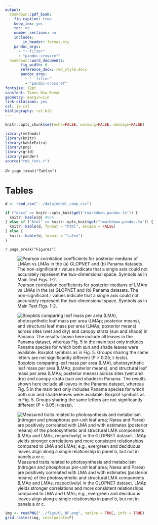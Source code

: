 ```yaml
---
output:
  bookdown::pdf_book:
    fig_caption: true
    keep_tex: yes
    toc: no
    number_sections: no
    includes:
        in_header: format.sty
    pandoc_args:
      - "--filter"
      - "pandoc-crossref"
  bookdown::word_document2:
       fig_width: 6
       reference_docx: rmd_style.docx
       pandoc_args:
         - "--filter"
         - "pandoc-crossref"
fontsize: 12pt
sansfont: Times New Roman
geometry: margin=1in
link-citations: yes
csl: je.csl
bibliography: ref.bib
---
```


```r
knitr::opts_chunk$set(echo=FALSE, warning=FALSE, message=FALSE)
```

```r
library(methods)
library(knitr)
library(kableExtra)
library(png)
library(grid)
library(pander)
source("rmd_func.r")

```


#`r page_break("Tables")`

# Tables

```r

d <- read_csv("../data/model_comp.csv")

if ("docx" == knitr::opts_knit$get("rmarkdown.pandoc.to")) {
  knitr::kable(d) #%>%
} else if ("html" == knitr::opts_knit$get("rmarkdown.pandoc.to")) {
  knitr::kable(d, format = "html", escape = FALSE)
} else {
  knitr::kable(d, format = "latex")
}

```

`r page_break("Figures")`

![
Pearson correlation coefficients for posterior medians of LMAm vs LMAs in the (a) GLOPNET and (b) Panama datasets. The non-significant *r* values indicate that a single axis could not accurately represent the two-dimensional space. Symbols as in Main Text Figs. 1-2.
](../figs/LMAms.png){#fig:LMAms}

\newpage

![
Boxplots comparing leaf mass per area (LMA), photosynthetic leaf mass per area (LMAp; posterior means), and structural leaf mass per area (LMAs; posterior means) across sites (wet and dry) and canopy strata (sun and shade) in Panama.
The results shown here include all leaves in the Panama dataset, whereas Fig. 5 in the main text only includes Panama species for which both sun and shade leaves were available.
Boxplot symbols as in Fig. 5.
Groups sharing the same letters are not significantly different (P > 0.05; t-tests).
](../figs/LMAms.png){#fig:LMAms}

\newpage

![
Measured traits related to photosynthesis and metabolism (nitrogen and phosphorus per-unit leaf area; Narea and Parea) are positively correlated with LMA and with estimates (posterior means) of the photosynthetic and structural LMA components (LMAp and LMAs, respectively) in the GLOPNET dataset.
LMAp yields stronger correlations and more consistent relationships compared to LMA and LMAs; e.g., evergreen and deciduous leaves align along a single relationship in panel b, but not in panels a or c.
](../figs/PA_scatter.png){#fig:PAplt}

```r

img <- readPNG("../figs/GL_NP.png", native = TRUE, info = TRUE)
grid.raster(img, interpolate=F)

```
